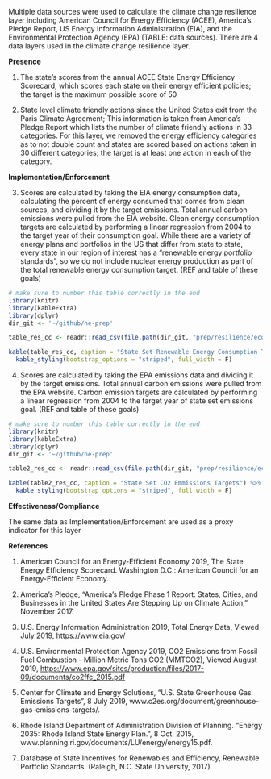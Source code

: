 Multiple data sources were used to calculate the climate change resilience layer including American Council for Energy Efficiency (ACEE), America’s Pledge Report, US Energy Information Administration (EIA), and the Environmental Protection Agency (EPA) (TABLE: data sources). There are 4 data layers used in the climate change resilience layer.

**Presence**

1. The state's scores from the annual ACEE State Energy Efficiency Scorecard, which scores each state on their energy efficient policies; the target is the maximum possible score of 50 

2.  State level climate friendly actions since the United States exit from the Paris Climate Agreement; This information is taken from America’s Pledge Report which lists the number of climate friendly actions in 33 categories. For this layer, we removed the energy efficiency categories as to not double count and states are scored based on actions taken in 30 different categories; the target is at least one action in each of the category.

**Implementation/Enforcement**

3. Scores are calculated by taking the EIA energy consumption data, calculating the percent of energy consumed that comes from clean sources, and dividing it by the target emissions. Total annual carbon emissions were pulled from the EIA website. Clean energy consumption targets are calculated by performing a linear regression from 2004 to the target year of their consumption goal. While there are a variety of energy plans and portfolios in the US that differ from state to state, every state in our region of interest has a "renewable energy portfolio standards", so we do not include nuclear energy production as part of the total renewable energy consumption target. (REF and table of these goals)

```r
# make sure to number this table correctly in the end
library(knitr)
library(kableExtra)
library(dplyr)
dir_git <- '~/github/ne-prep'

table_res_cc <- readr::read_csv(file.path(dir_git, "prep/resilience/ecological/climate_change/energy_consumption_goals.csv"))

kable(table_res_cc, caption = "State Set Renewable Energy Consumption Targets") %>% 
  kable_styling(bootstrap_options = "striped", full_width = F)
```


4. Scores are calculated by taking the EPA emissions data and dividing it by the target emissions. Total annual carbon emissions were pulled from the EPA website. Carbon emission targets are calculated by performing a linear regression from 2004 to the target year of state set emissions goal. (REF and table of these goals)

```r
# make sure to number this table correctly in the end
library(knitr)
library(kableExtra)
library(dplyr)
dir_git <- '~/github/ne-prep'

table2_res_cc <- readr::read_csv(file.path(dir_git, "prep/resilience/ecological/climate_change/state_co2em_targets.csv"))

kable(table2_res_cc, caption = "State Set CO2 Emmissions Targets") %>% 
  kable_styling(bootstrap_options = "striped", full_width = F)
```

**Effectiveness/Compliance**

The same data as Implementation/Enforcement are used as a proxy indicator for this layer


**References**

1. American Council for an Energy-Efficient Economy 2019, The State Energy Efficiency Scorecard. Washington D.C.: American Council for an Energy-Efficient Economy. 

2. America’s Pledge, “America’s Pledge Phase 1 Report: States, Cities, and Businesses in the United States Are Stepping Up on Climate Action,” November 2017.

3. U.S. Energy Information Administration 2019, Total Energy Data, Viewed July 2019, <https://www.eia.gov/>

4. U.S. Environmental Protection Agency 2019, CO2 Emissions from Fossil Fuel Combustion - Million Metric Tons CO2 (MMTCO2), Viewed August 2019, <https://www.epa.gov/sites/production/files/2017-09/documents/co2ffc_2015.pdf>

5. Center for Climate and Energy Solutions,  “U.S. State Greenhouse Gas Emissions Targets”, 8 July 2019, www.c2es.org/document/greenhouse-gas-emissions-targets/.

6. Rhode Island Department of Administration Division of Planning. “Energy 2035: Rhode Island State Energy Plan.”,  8 Oct. 2015, www.planning.ri.gov/documents/LU/energy/energy15.pdf.

7. Database of State Incentives for Renewables and Efficiency, Renewable Portfolio Standards. (Raleigh, N.C. State University, 2017).
